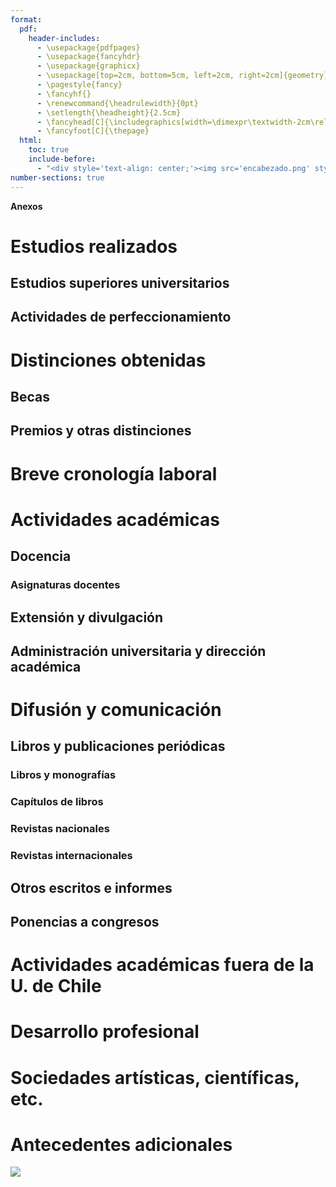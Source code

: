 ```yaml
---
format:
  pdf:
    header-includes:
      - \usepackage{pdfpages}
      - \usepackage{fancyhdr}
      - \usepackage{graphicx}
      - \usepackage[top=2cm, bottom=5cm, left=2cm, right=2cm]{geometry}
      - \pagestyle{fancy}
      - \fancyhf{}
      - \renewcommand{\headrulewidth}{0pt}
      - \setlength{\headheight}{2.5cm}
      - \fancyhead[C]{\includegraphics[width=\dimexpr\textwidth-2cm\relax,height=2.5cm]{encabezado.png}}
      - \fancyfoot[C]{\thepage}
  html:
    toc: true
    include-before:
      - "<div style='text-align: center;'><img src='encabezado.png' style='width: 100%; max-height: 2.5cm;'></div>"
number-sections: true 
---
```


**Anexos**

# Estudios realizados

## Estudios superiores universitarios

```{=tex}
\includepdf[pages={1}]{anexos/estudios/titulos-grado.pdf}
\includepdf[pages={1}]{anexos/estudios/titulos-master.pdf}
\includepdf[pages={1}]{anexos/estudios/titulos-phd.pdf}
```
## Actividades de perfeccionamiento

```{=tex}
\includepdf[pages={1}]{anexos/estudios/cursos-3.pdf}
\includepdf[pages={1}]{anexos/estudios/cursos-2.pdf}
\includepdf[pages={1}]{anexos/estudios/cursos-4.pdf}
```
# Distinciones obtenidas

## Becas

```{=tex}
\includepdf[pages={1}]{anexos/distinciones/admisionesybecas-11.pdf}
\includepdf[pages={1}]{anexos/distinciones/admisionesybecas-10.pdf}
\includepdf[pages={1}]{anexos/distinciones/admisionesybecas-9.pdf}
\includepdf[pages={1}]{anexos/distinciones/Castillo_Invitation_2014_03_20.pdf}
\includepdf[pages={1}]{anexos/distinciones/admisionesybecas-6.pdf}
\includepdf[pages={1}]{anexos/distinciones/admisionesybecas-4.pdf}
\includepdf[pages={1}]{anexos/distinciones/admisionesybecas-3.pdf}
\includepdf[pages={1}]{anexos/distinciones/admisionesybecas-1.pdf}
```
## Premios y otras distinciones

```{=tex}
\includepdf[pages={1}]{anexos/distinciones/premiosyreconocimientos-5.pdf}
\includepdf[pages={1}]{anexos/distinciones/premiosyreconocimientos-2.pdf}
\includepdf[pages={1}]{anexos/distinciones/premiosyreconocimientos-4.pdf}
\includepdf[pages={1}]{anexos/distinciones/premiosyreconocimientos-1.pdf}
```
# Breve cronología laboral

```{=tex}
\includepdf[pages={1}]{anexos/cronologia-laboral/Constancia_aprobación_nombramiento_Juan_Castillo_Director_Investigación_Publicaciones.pdf}
\includepdf[pages={1}]{anexos/cronologia-laboral/ResolucionProfAsistenteJuanCastillo.pdf}
\includepdf[pages={1}]{anexos/cronologia-laboral/premiosyreconocimientos-6.pdf}
```
# Actividades académicas

## Docencia

### Asignaturas docentes

```{=tex}
\includepdf[pages={1}]{anexos/docencia/lehrauftrag-HU.pdf}
```
## Extensión y divulgación

## Administración universitaria y dirección académica

```{=tex}
\includepdf[pages={1}]{anexos/administracion-universitaria/gestion-uc.pdf}
```
# Difusión y comunicación

## Libros y publicaciones periódicas

### Libros y monografías

### Capítulos de libros

### Revistas nacionales

### Revistas internacionales

## Otros escritos e informes

## Ponencias a congresos

```{=tex}
\includepdf[pages={1}]{anexos/conferencias/conferencista_2023.pdf}
\includepdf[pages={1}]{anexos/conferencias/certificado_participanteCLACSO.pdf}
\includepdf[pages={1}]{anexos/conferencias/demosal1.pdf}
```

```{=tex}
\includepdf[pages={1}]{anexos/conferencias/castillo_certificateispp2019.pdf}
\includepdf[pages={1}]{anexos/conferencias/ponencias-1.pdf}
\includepdf[pages={1}]{anexos/conferencias/ponencias-2.pdf}
\includepdf[pages={1}]{anexos/conferencias/ponencias-5.pdf}
\includepdf[pages={1}]{anexos/conferencias/ponencias-7.pdf}
\includepdf[pages={1}]{anexos/conferencias/ponencias-8.pdf}
```
# Actividades académicas fuera de la U. de Chile

# Desarrollo profesional

# Sociedades artísticas, científicas, etc.

# Antecedentes adicionales

![](anexos/adicionales/frontiers.png)

```{=tex}
\includepdf[pages={1}]{anexos/adicionales/estadiasinvestigacion-5.pdf}
\includepdf[pages={1}]{anexos/adicionales/estadiasinvestigacion-4.pdf}
\includepdf[pages={1}]{anexos/adicionales/estadiasinvestigacion-3.pdf}
\includepdf[pages={1}]{anexos/adicionales/estadiasinvestigacion-2.pdf}
\includepdf[pages={1}]{anexos/adicionales/estadiasinvestigacion-1.pdf}
\includepdf[pages={1}]{anexos/adicionales/rssm2022.pdf}
\includepdf[pages={1}]{anexos/adicionales/reviewJournalofYouthStudies.pdf}
\includepdf[pages={1}]{anexos/adicionales/ArticleReviewAcknowledgement.pdf}
\includepdf[pages={1}]{anexos/adicionales/JC_relacso.pdf}
```
